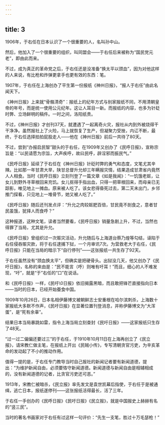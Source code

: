 ```yaml
---
---
---
```

title: 3
---



1906年，于右任在日本认识了一个很重要的人，名叫孙中山。

然后，他加入了一个很重要的组织，叫同盟会——于右任后来被称为“国民党元老”，即由此而来。

不过，成为真正的革命党之后，于右任还是没准备“换太平以颈血”，因为对他这样的人来说，有比枪和炸弹更拿手也更有效的东西：笔。

1907年，于右任在上海创办了平生第一份报纸《神州日报》，“报人于右任”由此名闻天下。

《神州日报》上来就“骨骼清奇”：报纸上的纪年方式与别家报纸不同，不用清朝皇帝的年号，而是统一使用公元纪年。这让人耳目一新。而报纸的内容，也多为针砭时弊、立场鲜明的稿件。一时之间，洛阳纸贵。

不过，《神州日报》才创刊37天，就遭遇了一起离奇火灾，报社从内到外被烧得干干净净。虽然报社上了火险，马上就恢复了生产，但凝聚力受挫，内讧不断，最终，于右任选择拍拍屁股走人——他在《神州日报》前后一共待了80天。

不过，尝到“办报启民智”甜头的于右任，在1909年又创办了《民呼日报》，宣称宗旨是：“以民请愿为宗旨，大声疾呼，故曰民呼，辟淫邪而振民气。”

《民呼日报》延续了于右任在《神州日报》针砭时弊的勇气和态度，文笔尤其辛辣。比如那一年甘肃大旱，陕甘总督升允却三年瞒报灾情，结果造成甘肃省内竟然人人相食。当时《民呼日报》立刻刊登了一篇文章《如是我闻》：“一饥饿老妪，让女儿到野外寻草根回来充饥。女儿抠得手指出血，只得一把草根回来，而母亲已无踪影，唯见地上一摊血。原来被人吃了。该女悲得昏死过去，第二天未出门，乡邻推门探看，只见地上一堆骨节，她又被人吃了。”

《民呼日报》随后还刊发点评：“升允之肉较妪肥百倍，甘民竟不剖食之，意者甘民虽饿，犹择人而食呼？”

这种报道，这种文笔，读者当然要看，《民呼日报》销量急剧上升，不过，当然也得罪了当局，尤其是升允。

《民呼日报》曾组织过一次赈灾活动，升允随后与上海道台蔡乃煌等勾结，诬陷于右任侵吞赈灾款，将于右任逮捕下狱，一个月审讯7次。为营救老大于右任，《民呼日报》只能在当局的暗示下“自行停刊”——这张报纸一共生存了92天。

于右任虽然没有“颈血换太平”，但确实是把硬骨头。出狱没几天，他又创办了《民吁日报》，名称的来由是：“民不能言（呼）则唯有吁耳！”而且，细心的人不难发现，“吁”，就是“于”右任的“口”在说话。

和《民呼日报》一样，《民吁\0日报》依旧揭露黑暗，而且敢把锋芒直接指向日本——当时的日本，已经开始蚕食中国。

1909年10月26日，日本名相伊藤博文被朝鲜志士安重根在哈尔滨刺杀，上海数十家报纸大多默不作声，《民吁日报》在显著位置刊登消息，并称伊藤博文为“大浑蛋”，是“死有余辜”。

结果日本当局暴跳如雷，指令上海当局立刻查封《民吁日报》——这家报纸只生存了48天。

“过一过二偏偏还要过三”的于右任，于1910年10月11日在上海再创立了《民立报》，请宋教仁做主笔，在报纸上开出《民贼小传》，专写清朝贪官污吏，为辛亥革命的发动起了不小的推动作用。

值得一提的是，于右任专门教导当时自己报社的新闻记者要有新闻道德，提出：“为维护新闻自由，必须要恪守新闻道德。新闻道德与新闻自由是相辅相成的，没有新闻道德的记者，比贪官污吏还可恶。”

1913年，宋教仁被暗杀，《民立报》率先发文是袁世凯幕后指使，于右任于是被通缉，逃亡日本，报纸遂停刊——这张报纸活得最长，活了三年。

于右任一手创办的《民呼日报》《民吁日报》《民立报》，就是中国报史上赫赫有名的“竖三民”。

当时的著名书画家对于右任有过这样一句评价：“先生一支笔，胜过十万毛瑟枪！”